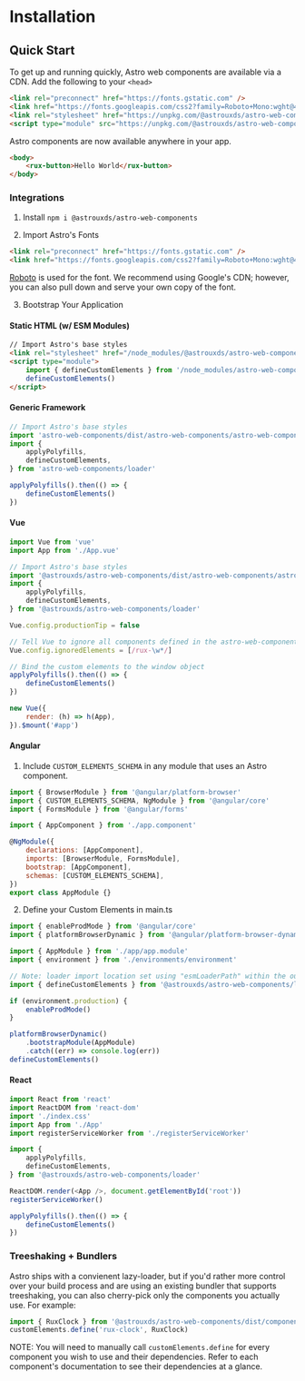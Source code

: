 
<Meta title="Astro UXDS/Welcome/Installation" />

# Installation

## Quick Start

To get up and running quickly, Astro web components are available via a CDN. Add the following to your `<head>`

```html
<link rel="preconnect" href="https://fonts.gstatic.com" />
<link href="https://fonts.googleapis.com/css2?family=Roboto+Mono:wght@400&family=Roboto:wght@200;300;400;500;600;800&display=swap" rel="stylesheet"/>
<link rel="stylesheet" href="https://unpkg.com/@astrouxds/astro-web-components/dist/astro-web-components/astro-web-components.css"/>
<script type="module" src="https://unpkg.com/@astrouxds/astro-web-components/dist/astro-web-components/astro-web-components.esm.js"></script>
```

Astro components are now available anywhere in your app.

```html
<body>
    <rux-button>Hello World</rux-button>
</body>
```

### Integrations

1. Install
   `npm i @astrouxds/astro-web-components`

2. Import Astro's Fonts

```html
<link rel="preconnect" href="https://fonts.gstatic.com" />
<link href="https://fonts.googleapis.com/css2?family=Roboto+Mono:wght@400&family=Roboto:wght@200;300;400;500;600;800&display=swap" rel="stylesheet"/>
```

[Roboto](https://fonts.google.com/specimen/Roboto) is used for the font.
We recommend using Google's CDN; however, you can also pull down and serve your own copy of the font.

3. Bootstrap Your Application

#### Static HTML (w/ ESM Modules)

```html
// Import Astro's base styles
<link rel="stylesheet" href="/node_modules/@astrouxds/astro-web-components/dist/astro-web-components/astro-web-components.css"/>
<script type="module">
    import { defineCustomElements } from '/node_modules/astro-web-components/loader'
    defineCustomElements()
</script>
```

#### Generic Framework

```js
// Import Astro's base styles
import 'astro-web-components/dist/astro-web-components/astro-web-components.css'
import {
    applyPolyfills,
    defineCustomElements,
} from 'astro-web-components/loader'

applyPolyfills().then(() => {
    defineCustomElements()
})
```

#### Vue

```js
import Vue from 'vue'
import App from './App.vue'

// Import Astro's base styles
import '@astrouxds/astro-web-components/dist/astro-web-components/astro-web-components.css'
import {
    applyPolyfills,
    defineCustomElements,
} from '@astrouxds/astro-web-components/loader'

Vue.config.productionTip = false

// Tell Vue to ignore all components defined in the astro-web-components package
Vue.config.ignoredElements = [/rux-\w*/]

// Bind the custom elements to the window object
applyPolyfills().then(() => {
    defineCustomElements()
})

new Vue({
    render: (h) => h(App),
}).$mount('#app')
```

#### Angular

1. Include `CUSTOM_ELEMENTS_SCHEMA` in any module that uses an Astro component.

```js
import { BrowserModule } from '@angular/platform-browser'
import { CUSTOM_ELEMENTS_SCHEMA, NgModule } from '@angular/core'
import { FormsModule } from '@angular/forms'

import { AppComponent } from './app.component'

@NgModule({
    declarations: [AppComponent],
    imports: [BrowserModule, FormsModule],
    bootstrap: [AppComponent],
    schemas: [CUSTOM_ELEMENTS_SCHEMA],
})
export class AppModule {}
```

2. Define your Custom Elements in main.ts

```js
import { enableProdMode } from '@angular/core'
import { platformBrowserDynamic } from '@angular/platform-browser-dynamic'

import { AppModule } from './app/app.module'
import { environment } from './environments/environment'

// Note: loader import location set using "esmLoaderPath" within the output target config
import { defineCustomElements } from '@astrouxds/astro-web-components/loader'

if (environment.production) {
    enableProdMode()
}

platformBrowserDynamic()
    .bootstrapModule(AppModule)
    .catch((err) => console.log(err))
defineCustomElements()
```

#### React

```js
import React from 'react'
import ReactDOM from 'react-dom'
import './index.css'
import App from './App'
import registerServiceWorker from './registerServiceWorker'

import {
    applyPolyfills,
    defineCustomElements,
} from '@astrouxds/astro-web-components/loader'

ReactDOM.render(<App />, document.getElementById('root'))
registerServiceWorker()

applyPolyfills().then(() => {
    defineCustomElements()
})
```

### Treeshaking + Bundlers

Astro ships with a convienent lazy-loader, but if you'd rather more control over your build process and are using an existing bundler
that supports treeshaking, you can also cherry-pick only the components you actually use. For example:

```js
import { RuxClock } from '@astrouxds/astro-web-components/dist/components/rux-clock.js'
customElements.define('rux-clock', RuxClock)
```

NOTE: You will need to manually call `customElements.define` for every component you wish to use and their dependencies.
Refer to each component's documentation to see their dependencies at a glance.
